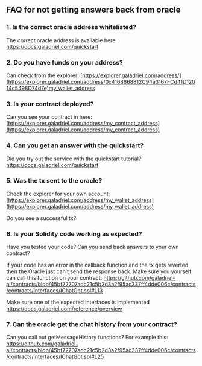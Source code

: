 ## FAQ for not getting answers back from oracle

### 1. Is the correct oracle address whitelisted?

The correct oracle address is available here: https://docs.galadriel.com/quickstart

### 2. Do you have funds on your address?

Can check from the explorer: [https://explorer.galadriel.com/address/](https://explorer.galadriel.com/address/0x4168668812C94a3167FCd41D12014c5498D74d7e)my_wallet_address

### 3. Is your contract deployed?

Can you see your contract in here: [https://explorer.galadriel.com/address/my_contract_address](https://explorer.galadriel.com/address/my_contract_address)

### 4. Can you get an answer with the quickstart?

Did you try out the service with the quickstart tutorial?
https://docs.galadriel.com/quickstart

### 5. Was the tx sent to the oracle?

Check the explorer for your own account: [https://explorer.galadriel.com/address/my_wallet_address](https://explorer.galadriel.com/address/my_wallet_address)

Do you see a successful tx?

### 6. Is your Solidity code working as expected?

Have you tested your code? Can you send back answers to your own contract?

If your code has an error in the callback function and the tx gets reverted then the Oracle just can’t send the response back. Make sure you yourself can call this function on your contract: https://github.com/galadriel-ai/contracts/blob/45bf72707adc21c5b2d3a2f95ac337ff4dde006c/contracts/contracts/interfaces/IChatGpt.sol#L13

Make sure one of the expected interfaces is implemented https://docs.galadriel.com/reference/overview 

### 7. Can the oracle get the chat history from your contract?

Can you call out getMessageHistory functions?
For example this: https://github.com/galadriel-ai/contracts/blob/45bf72707adc21c5b2d3a2f95ac337ff4dde006c/contracts/contracts/interfaces/IChatGpt.sol#L25